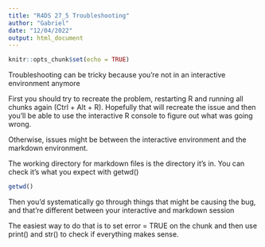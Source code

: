 ```yaml
---
title: "R4DS 27_5 Troubleshooting"
author: "Gabriel"
date: "12/04/2022"
output: html_document
---
```


```r
knitr::opts_chunk$set(echo = TRUE)
```

Troubleshooting can be tricky because you're not in an interactive environment anymore

First you should try to recreate the problem, restarting R and running all chunks again (Ctrl + Alt + R). Hopefully that will recreate the issue and then you'll be able to use the interactive R console to figure out what was going wrong.

Otherwise, issues might be between the interactive environment and the markdown environment.

The working directory for markdown files is the directory it's in. You can check it's what you expect with getwd()

```r
getwd()
```

Then you'd systematically go through things that might be causing the bug, and that're different between your interactive and markdown session

The easiest way to do that is to set error = TRUE on the chunk and then use print() and str() to check if everything makes sense.

